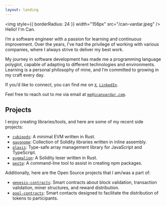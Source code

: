 ```yaml
---
layout: landing
---
```



<img style={{ borderRadius: 24 }} width="156px" src="/can-vardar.jpeg" />
Hello! I'm Can.

I’m a software engineer with a passion for learning and continuous improvement. Over the years, I've had the privilege of working with various companies, where I always strive to deliver my best work. 

My journey in software development has made me a programming language polyglot, capable of adapting to different technologies and environments. Learning is a personal philosophy of mine, and I’m committed to growing in my craft every day. 

If you’d like to connect, you can find me on [`X`](https://x.com/icanvardar), [`LinkedIn`](https://linkedin.com/in/icanvardar).

Feel free to reach out to me via email at [`me@icanvardar.com`](mailto:me@icanvardar.com).

## Projects

I enjoy creating libraries/tools, and here are some of my recent side projects:

- [`cubipods`](https://github.com/icanvardar/cubipods): A minimal EVM written in Rust.
- [`gasgnome`](https://github.com/icanvardar/gasgnome): Collection of Solidity libraries written in inline assembly.
- [`plaxis`](https://github.com/icanvardar/plaxis): Type-safe array management library for JavaScript and TypeScript.
- [`pygmalion`](https://github.com/icanvardar/pygmalion): A Solidity lexer written in Rust.
- [`pesto`](https://github.com/icanvardar/pesto): A command-line tool to assist in creating npm packages.

Additionally, here are the Open Source projects that I am/was a part of:

- [`genesis-contracts`](https://github.com/Metatime-Technology-Inc/genesis-contracts): Smart contracts about block validation, transaction validation, miner structures, and reward distribution.
- [`pool-contracts`](https://github.com/Metatime-Technology-Inc/pool-contracts): Smart contacts designed to facilitate the distribution of tokens to participants.
